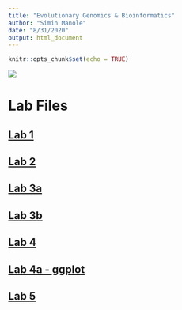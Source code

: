 ```yaml
---
title: "Evolutionary Genomics & Bioinformatics"
author: "Simin Manole"
date: "8/31/2020"
output: html_document
---
```

```r
knitr::opts_chunk$set(echo = TRUE)
```
![](icon.png)

# Lab Files

## [Lab 1](labs/lab1_SM.html)

## [Lab 2](labs/lab2.html)

## [Lab 3a](labs/Lab3A.html)

## [Lab 3b](labs/Lab3B.html)

## [Lab 4](labs/lab4.html)

## [Lab 4a - ggplot](labs/lab4_ggplot2.html)

## [Lab 5](labs/lab5.html)